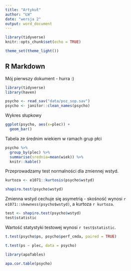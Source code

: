 ```yaml
---
title: "Artykuł"
author: "ŁW"
date: "wersja 2"
output: word_document
---
```


```r
library(tidyverse)
knitr::opts_chunk$set(echo = TRUE)

theme_set(theme_light())
```

## R Markdown

Mój pierwszy dokument - hurra :) 

```r
library(tidyverse)
library(haven)

psycho <- read_sav("data/poz_sop.sav")
psycho <- janitor::clean_names(psycho)
```

Wykres słupkowy

```r
ggplot(psycho, aes(x=plec)) +
  geom_bar()
```

Tabela ze średnim wiekiem w ramach grup płci 

```r
psycho %>%
  group_by(plec) %>%
  summarise(srednia=mean(wiek)) %>% 
  knitr::kable()
```

Przeprowadzamy test normalności dla zmiennej wstyd.

```r
kurtoza <- e1071::kurtosis(psycho$wstyd)

shapiro.test(psycho$wstyd)
```

Zmienna wstyd cechuje się asymetrią - skośność wynosi `r e1071::skewness(psycho$wstyd)`, a kurtoza `r kurtoza`.

```r
test <- shapiro.test(psycho$wstyd)
test$statistic
```

Wartość statystyki testowej wynosi `r test$statistic`.

```r
t.test(psycho$ps, psycho$perf_cmda, paired = TRUE)
```

```r
t.test(ps ~ plec, data = psycho)
```

```r
library(apaTables)

apa.cor.table(psycho)
```









